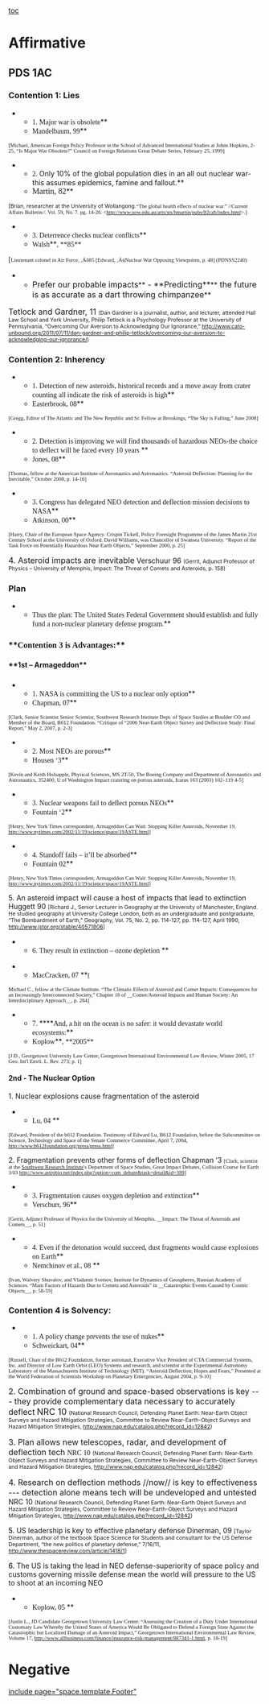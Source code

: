 === === 
[[toc]]
=Affirmative= 
==PDS 1AC== 
===Contention 1: Lies=== 
**<span style="font-family: 'Times New Roman';">1. Major war is obsolete</span>**
**<span style="font-family: 'Times New Roman';">Mandelbaum, 99</span>**
<span style="font-family: 'Times New Roman'; font-size: 8pt;">[Michael, American Foreign Policy Professor in the School of Advanced International Studies at Johns Hopkins, 2-25, “Is Major War Obsolete?” Council on Foreign Relations Great Debate Series, February 25, 1999]</span>

**<span style="font-family: 'Times New Roman';">2. </span>Only 10% of the global population dies in an all out nuclear war-this assumes epidemics, famine and fallout.**
**<span style="font-family: 'Times New Roman'; font-size: 12pt;">Martin, 82</span>**
<span style="font-size: 8pt;"> [Brian, researcher at the University of Wollangong.</span><span style="font-family: 'Times New Roman'; font-size: 8pt;">“The global health effects of nuclear war.” //Current Affairs Bulletin//. Vol. 59, No. 7. pg. 14-26. <<span style="color: #000099;">[[http://www.uow.edu.au/arts/sts/bmartin/pubs/82cab/index.html]]</span>>.] </span>


**<span style="font-family: 'Times New Roman';">3. Deterrence checks nuclear conflicts</span>**
**<span style="font-family: 'Times New Roman';">Walsh</span>**<span style="font-family: 'Times New Roman';">, **85**</span>
<span style="font-family: 'Times New Roman';"> [</span><span style="font-family: 'Times New Roman'; font-size: 8pt;">Lieutenant colonel in Air Force, ‚Äô85 [Edward, ‚ÄúNuclear War Opposing Viewpoints, p. 48] (PDNSS2240)</span>
<span style="font-family: 'Times New Roman';">
</span>
**<span style="font-size: 12pt;">Prefer our probable impacts</span>**<span style="font-size: 12pt;"> - **Predicting**</span>**<span class="cite" style="font-size: 12pt;"> the future is as accurate as a dart throwing chimpanzee</span>**
<span style="font-size: 12pt;">Tetlock and Gardner, 11 </span>
<span style="font-size: 8pt;">(Dan Gardner is a journalist, author, and lecturer, attended Hall Law School and York University, Philip Tetlock is a Psychology Professor at the University of Pennsylvania, “Overcoming Our Aversion to Acknowledging Our Ignorance,” http://www.cato-unbound.org/2011/07/11/dan-gardner-and-philip-tetlock/overcoming-our-aversion-to-acknowledging-our-ignorance/)</span>

===Contention 2: Inherency=== 
**<span style="font-family: 'Times New Roman';">1. Detection of new asteroids, historical records and a move away from crater counting all indicate the risk of asteroids is high</span>**
**<span style="font-family: 'Times New Roman';">Easterbrook, 08</span>**
<span style="font-family: 'Times New Roman'; font-size: 8pt;">[Gregg, Editor of The Atlantic and The New Republic and Sr. Fellow at Brookings, “The Sky is Falling,” June 2008]</span>

**<span style="font-family: 'Times New Roman';">2. Detection is improving we will find thousands of hazardous NEOs-the choice to deflect will be faced every 10 years </span>**
**<span style="font-family: 'Times New Roman';">Jones, 08</span>**
<span style="font-family: 'Times New Roman'; font-size: 8pt;">[Thomas, fellow at the American Institute of Aeronautics and Astronautics. “Asteroid Deflection: Planning for the Inevitable,” October 2008, p. 14-16]</span>

**<span style="font-family: 'Times New Roman';">3. Congress has delegated NEO detection and deflection mission decisions to NASA</span>**
**<span style="font-family: 'Times New Roman';">Atkinson, 00</span>**
<span style="font-family: 'Times New Roman'; font-size: 8pt;">[Harry, Chair of the European Space Agency. Crispin Tickell, Policy Foresight Programme of the James Martin 21st Century School at the University of Oxford. David Williams, was Chancellor of Swansea University. “Report of the Task Force on Potentially Hazardous Near Earth Objects,” September 2000, p. 25]</span>

<span style="font-size: 12pt;">4. Asteroid impacts are inevitable</span>
Verschuur 96
<span style="font-size: 8pt;">(Gerrit, Adjunct Professor of Physics – University of Memphis, Impact: The Threat of Comets and Asteroids, p. 158)</span>

===Plan=== 
**<span style="font-family: 'Times New Roman';">Thus the plan: The United States Federal Government should establish and fully fund a non-nuclear planetary defense program.</span>**
=== === 
===**<span style="font-family: 'Times New Roman';">Contention 3 is Advantages:</span>**=== 
====**1st – Armageddon**==== 
=== === 
**<span style="font-family: 'Times New Roman';">1. NASA is committing the US to a nuclear only option</span>**
**<span style="font-family: 'Times New Roman';">Chapman, 07</span>**
<span style="font-family: 'Times New Roman'; font-size: 8pt;"> [Clark, Senior Scientist Senior Scientist, Southwest Research Institute Dept. of Space Studies at Boulder CO and Member of the Board, B612 Foundation. “Critique of “2006 Near-Earth Object Survey and Deflection Study: Final Report," May 2, 2007, p. 2-3] </span>

**<span style="font-family: 'Times New Roman';">2. Most NEOs are porous</span>**
**<span style="font-family: 'Times New Roman';">Housen ‘3</span>**
<span style="font-family: 'Times New Roman'; font-size: 8pt;"> [Kevin and Keith Holsapple, Physical Sciences, MS 2T-50, The Boeing Company and Department of Aeronautics and Astronautics, 352400, U of Washington Impact cratering on porous asteroids, Icarus 163 (2003) 102–119 4-5]</span>

**<span style="font-family: 'Times New Roman';">3. Nuclear weapons fail to deflect porous NEOs</span>**
**<span style="font-family: 'Times New Roman';">Fountain ‘2</span>**
<span style="font-family: 'Times New Roman'; font-size: 8pt;"> [Henry, New York Times correspondent, Armageddon Can Wait: Stopping Killer Asteroids, November 19, <span style="color: #000099;">[[http://www.nytimes.com/2002/11/19/science/space/19ASTE.html]]</span>]</span>

**<span style="font-family: 'Times New Roman';">4. Standoff fails – it’ll be absorbed</span>**
**<span style="font-family: 'Times New Roman';">Fountain 02</span>**
<span style="font-family: 'Times New Roman'; font-size: 8pt;"> [Henry, New York Times correspondent, Armageddon Can Wait: Stopping Killer Asteroids, November 19, <span style="color: #000099;">[[http://www.nytimes.com/2002/11/19/science/space/19ASTE.html]]</span>]</span>

5. An asteroid impact will cause a host of impacts that lead to extinction
<span class="cite">Huggett 90</span>
<span style="font-size: 8pt;"> [Richard J., Senior Lecturer in Geography at the University of Manchester, England. He studied geography at University College London, both as an undergraduate and postgraduate, “The Bombardment of Earth,” Geography, Vol. 75, No. 2, pp. 114-127, pp. 114-127, April 1990, [[http://www.jstor.org/stable/40571806]]]</span>


**<span style="font-family: 'Times New Roman';">6. They result in extinction – ozone depletion </span>**

**<span style="font-family: 'Times New Roman';">MacCracken, 07 </span>**<span style="font-family: 'Times New Roman'; font-size: 10pt;">[</span>

<span style="font-family: 'Times New Roman'; font-size: 8pt;"> Michael C., fellow at the Climate Institute. “The Climatic Effects of Asteroid and Comet Impacts: Consequences for an Increasingly Interconnected Society,” Chapter 16 of __Comet/Asteroid Impacts and Human Society: An Interdisciplinary Approach__, p. 284]</span>

**<span style="font-family: 'Times New Roman';">7. </span>****<span style="font-family: 'Times New Roman';">And, a hit on the ocean is no safer: it would devastate world ecosystems:</span>**
**<span style="font-family: 'Times New Roman';">Koplow</span>**<span style="font-family: 'Times New Roman';">, **2005** </span>
<span style="font-family: 'Times New Roman'; font-size: 8pt;">[J.D., Georgetown University Law Center, Georgetown International Environmental Law Review, Winter 2005, 17 Geo. Int'l Envtl. L. Rev. 273; p. 1]</span>

====2nd - The Nuclear Option==== 
1. Nuclear explosions cause fragmentation of the asteroid
**<span style="font-family: 'Times New Roman';">Lu, 04 </span>**
<span style="font-family: 'Times New Roman'; font-size: 8pt;"> [Edward, President of the b612 Foundation. Testimony of Edward Lu, B612 Foundation, before the Subcommittee on Science, Technology and Space of the Senate Commerce Committee, April 7, 2004, <span style="color: #000099;">[[http://www.b612foundation.org/press/press.html%5D|http://www.b612foundation.org/press/press.html]]</span>] </span>

2. Fragmentation prevents other forms of deflection
<span class="cite">Chapman ‘3 </span>
<span style="font-family: 'Times New Roman'; font-size: 8pt;">[Clark, scientist at the <span style="color: #000099;">[[http://www.swri.edu/default.htm|Southwest Research Institute]]</span>'s Department of Space Studies, Great Impact Debates, Collision Course for Earth 3/03 <span style="color: #000099;">[[http://www.astrobio.net/index.php?option=com_debate&task=detail&id=389]]</span>]</span>

**<span style="font-family: 'Times New Roman';">3. Fragmentation causes oxygen depletion and extinction</span>**
**<span style="font-family: 'Times New Roman';">Verschurr, 96</span>**
<span style="font-family: 'Times New Roman'; font-size: 8pt;">[Gerrit, Adjunct Professor of Physics for the University of Memphis. __Impact: The Threat of Asteroids and Comets__, p. 51]</span>

**<span style="font-family: 'Times New Roman';">4. Even if the detonation would succeed, dust fragments would cause explosions on Earth</span>**
**<span style="font-family: 'Times New Roman';">Nemchinov et al., 08 </span>**
<span style="font-family: 'Times New Roman'; font-size: 8pt;">[Ivan, Walvery Shuvalov, and Vladamir Svetsov, Institute for Dynamics of Geospheres, Russian Academy of Sciences. “Main Factors of Hazards Due to Comets and Asteroids” in __Catastrophic Events Caused by Cosmic Objects__, p. 58-59]</span>

===Contention 4 is Solvency:=== 
**<span style="font-family: 'Times New Roman';">1. A policy change prevents the use of nukes</span>**
**<span style="font-family: 'Times New Roman';">Schweickart, 04</span>**
<span style="font-family: 'Times New Roman'; font-size: 8pt;"> [Russell, Chair of the B612 Foundation, former astronaut, Executive Vice President of CTA Commercial Systems, Inc. and Director of Low Earth Orbit (LEO) Systems and research, and scientist at the Experimental Astronomy Laboratory of the Massachusetts Institute of Technology (MIT). “Asteroid Deflection; Hopes and Fears,” Presented at the World Federation of Scientists Workshop on Planetary Emergencies, August 2004, p. 9-10]</span>

<span style="font-size: 12pt;">2. Combination of ground and space-based observations is key --- they provide complementary data necessary to accurately deflect</span>
<span style="font-size: 13pt;">NRC 10</span>
<span style="font-size: 8pt;"> (National Research Council, Defending Planet Earth: Near-Earth Object Surveys and Hazard Mitigation Strategies, Committee to Review Near-Earth-Object Surveys and Hazard Mitigation Strategies, http://www.nap.edu/catalog.php?record_id=12842)</span>

<span style="font-size: 12pt;">3. Plan allows new telescopes, radar, and development of deflection tech</span>
<span style="font-family: 'Times New Roman';">NRC 10</span>
<span style="font-size: 8pt;">(National Research Council, Defending Planet Earth: Near-Earth Object Surveys and Hazard Mitigation Strategies, Committee to Review Near-Earth-Object Surveys and Hazard Mitigation Strategies, http://www.nap.edu/catalog.php?record_id=12842)</span>

<span style="font-size: 12pt;">4. Research on deflection methods //now// is key to effectiveness --- detection alone means tech will be undeveloped and untested</span>
NRC 10
<span style="font-size: 8pt;">(National Research Council, Defending Planet Earth: Near-Earth Object Surveys and Hazard Mitigation Strategies, Committee to Review Near-Earth-Object Surveys and Hazard Mitigation Strategies, http://www.nap.edu/catalog.php?record_id=12842)</span>

<span style="color: black;">5. </span>US leadership is key to effective planetary defense
<span class="cite">Dinerman, 09 </span>
<span style="font-size: 8pt;">[Taylor Dinerman, author of the textbook Space Science for Students and consultant for the US Defense Department, “the new politics of planetary defense,” 7/16/11, http://www.thespacereview.com/article/1418/1]</span>

<span style="color: black;">6. </span>The US is taking the lead in NEO defense-superiority of space policy and customs governing missile defense mean the world will pressure to the US to shoot at an incoming NEO
**<span style="font-family: 'Times New Roman';">Koplow, 05 </span>**
<span style="font-family: 'Times New Roman'; font-size: 8pt;">[Justin L., JD Candidate Georgetown University Law Center. “Assessing the Creation of a Duty Under International Customary Law Whereby the United States of America Would Be Obligated to Defend a Foreign State Against the Catastrophic but Localized Damage of an Asteroid Impact,” Georgetown International Environmental Law Review, Volume 17, </span><span style="font-family: 'Times New Roman';"><span style="color: #001481; font-size: 8pt;">[[http://www.allbusiness.com/finance/insurance-risk-management/887341-1.html]]</span></span><span style="font-family: 'Times New Roman'; font-size: 8pt;">, p. 18-19]</span>

=Negative= 

[[include page="space.template.Footer"]]